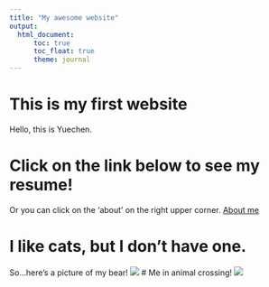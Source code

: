 ```yaml
---
title: "My awesome website"
output: 
  html_document:
      toc: true
      toc_float: true
      theme: journal
---
```

# This is my first website
Hello, this is Yuechen.

# Click on the link below to see my resume!
Or you can click on the 'about' on the right upper corner.
[About me](about.html)

# I like cats, but I don't have one. 
So...here's a picture of my bear!
![](./Beary.jpeg)
# Me in animal crossing!
![](./AC.jpeg)



